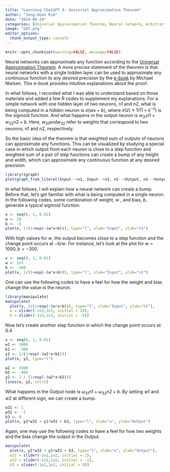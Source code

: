 ```yaml
---
title: "Learning ChatGPT 4: Universal Approximation Theorem"
author: "Jong-Hoon Kim"
date: "2024-06-24"
categories: [Universal Approximation Theorem, Neural network, Arbitrary-Width, Arbitrary-Depth] 
image: "UAT.png"
editor_options: 
  chunk_output_type: console
---
```


```r
knitr::opts_chunk$set(warning=FALSE, message=FALSE) 
```

Neural networks can approximate any function according to the [Universal
Approximation Theorem](https://en.wikipedia.org/wiki/Universal_approximation_theorem). A more precise statement of the theorem is that neural networks with a single hidden layer can be used to approximate any continuous function to any desired precision by the [e-book](http://neuralnetworksanddeeplearning.com/chap4.html) by Michael Nielsen. This e-book provides intuitive explanations about the proof. 

In what follows, I recorded what I was able to understand based on those materials and added a few R codes to supplement my explanations. For a simple network with one hidden layer of two neurons, n1 and n2, what is being computed in a hidden neuron is
$\sigma(w x + b)$, where $\sigma (z) \equiv 1/(1+e^{-z})$ is the sigmoid function. And what happens in the output neuron is $w_{31} n1 + w_{32} n2 + b$. Here, $w_{31} \text{and} w_{32}$ refer to weights that correspond to two neurons, n1 and n2, respectively.

So the basic idea of the theorem is that weighted sum of outputs of neurons can approximate any functions. This can be visualized by studying a special case in which output from each neuron is close to a step function and weighted sum of a pair of step functions can create a bump of any height and width, which can approximate any continuous function at any desired precision. 


```r
library(igraph)
plot(graph_from_literal(Input--+n1, Input--+n2, n1--+Output, n2--+Output))
```

In what follows, I will explain how a neural network can create a bump. Before that, let's get familiar with what is being computed in a single neuron. In the following codes, some combination of weight, $w$ , and bias, $b$, generate a typical sigmoid function.  

```r
x <- seq(0, 1, 0.01)
w <- 20
b <- -5
plot(x, 1/(1+exp(-(w*x+b))), type="l", xlab="Input", ylab="n1")
```

With high values for $w$, the output becomes close to a step function and
the change point occurs at $-b/w$. For instance, let's look at the plot for $w=1000, b=-300$.

```r
x <- seq(0, 1, 0.01)
w <- 1e3
b <- -300
plot(x, 1/(1+exp(-(w*x+b))), type="l", xlab="Input", ylab="n1")
```

One can use the following codes to have a feel for how the weight and bias
change the value in the neuron.
```.r
library(manipulate)
manipulate(
  plot(x, 1/(1+exp(-(w*x+b))), type="l", xlab="Input", ylab="n1"),
  w = slider(-1e3,1e3, initial = 20), 
  b = slider(-1e3,1e3, initial = -5))
```

Now let's create another step function in which the change point occurs at 0.4
```r
x <- seq(0, 1, 0.01)
w1 <- 1000
b1 <- -300
y1 <- 1/(1+exp(-(w1*x+b1)))
plot(x, y1, type="l")

w2 <- 1000
b2 <- -400
y2 <- 1 / (1+exp(-(w2*x+b2)))
lines(x, y2, col=2)
```

What happens in the Output node is $\omega_{31} n1 + \omega_{32} n2 + b$.
By setting $w1$ and $w2$ at different sign, we can create a bump.

```r
w31 <- 1        
w32 <- -1       
b3 <- 0
plot(x, y2*w32 + y1*w31 + b3, type="l", xlab="x", ylab="Output")
```
  
Again, one may use the following codes to have a feel for how two weights and 
the bias change the output in the Output.
```.r
manipulate(
  plot(x, y2*w32 + y1*w31 + b3, type="l", xlab="x", ylab="Output"),
  w31 = slider(-1e2,1e2, initial = 1), 
  w32 = slider(-1e2,1e2, initial = -1),
  b3 = slider(-1e2,1e2, initial = 0))

```
